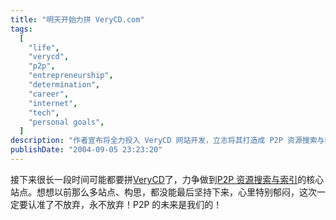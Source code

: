 ```yaml
---
title: "明天开始力拼 VeryCD.com"
tags:
  [
    "life",
    "verycd",
    "p2p",
    "entrepreneurship",
    "determination",
    "career",
    "internet",
    "tech",
    "personal goals",
  ]
description: "作者宣布将全力投入 VeryCD 网站开发，立志将其打造成 P2P 资源搜索与索引的核心平台，并表达了对此次创业的坚定决心，反思过去项目未能坚持到底的遗憾。"
publishDate: "2004-09-05 23:23:20"
---
```


接下来很长一段时间可能都要拼[VeryCD](http://www.verycd.com/ "分享互联网")了，力争做到[P2P 资源搜索与索引](http://www.verycd.com/ "分享互联网")的核心站点。想想以前那么多站点、构思，都没能最后坚持下来，心里特别郁闷，这次一定要认准了不放弃，永不放弃！P2P 的未来是我们的！
